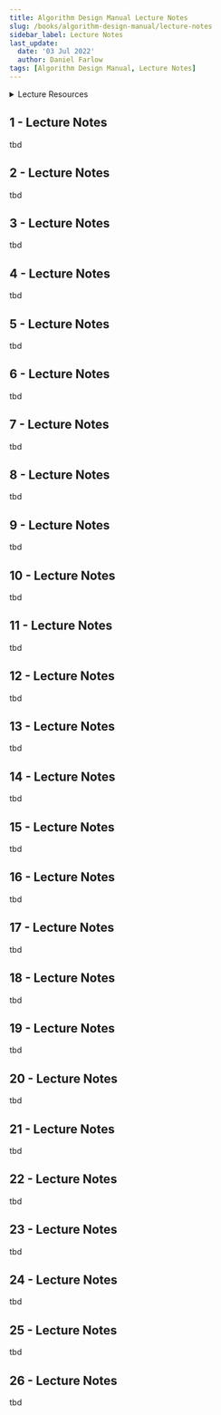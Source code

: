 ```yaml
---
title: Algorithm Design Manual Lecture Notes
slug: /books/algorithm-design-manual/lecture-notes
sidebar_label: Lecture Notes
last_update: 
  date: '03 Jul 2022'
  author: Daniel Farlow
tags: [Algorithm Design Manual, Lecture Notes]
---
```



<details><summary>Lecture Resources</summary>

<Tabs>
<TabItem value="lecture-notes-links" label="Lecture Notes">

<TOCInline
  // Only show h2 and h4 headings
  toc={toc.filter((node) => node.level === 2 || node.level === 4)}
  minHeadingLevel={2}
  // Show h4 headings in addition to the default h2 and h3 headings
  maxHeadingLevel={4}
/>

</TabItem>
<TabItem value="lecture-video-links" label="Lecture Videos">

- [Lecture 1](https://www.youtube.com/embed/22hwcnXIGgk)
- [Lecture 2](https://www.youtube.com/embed/z1mkCe3kVUA)
- [Lecture 3](https://www.youtube.com/embed/9RrdOssuOY4)
- [Lecture 4](https://www.youtube.com/embed/vg2u8Hbb6lE)
- [Lecture 5](https://www.youtube.com/embed/27jDhSEJ1ag)
- [Lecture 6](https://www.youtube.com/embed/cGv8J2DBFPk)
- [Lecture 7](https://www.youtube.com/embed/VTxEAMHtZsc)
- [Lecture 8](https://www.youtube.com/embed/jUf-UQ3a0kg)
- [Lecture 9](https://www.youtube.com/embed/0ksyQKmre84)
- [Lecture 10](https://www.youtube.com/embed/Sjk0xqWWPCc)
- [Lecture 11](https://www.youtube.com/embed/ZTwjXj81NVY)
- [Lecture 12](https://www.youtube.com/embed/KyordYB3BOs)
- [Lecture 13](https://www.youtube.com/embed/oolm2VnJUKw)
- [Lecture 14](https://www.youtube.com/embed/RktgPx0MarY)
- [Lecture 15](https://www.youtube.com/embed/MUe5DXRhyAo)
- [Lecture 16](https://www.youtube.com/embed/3s-beq2b0EA)
- [Lecture 17](https://www.youtube.com/embed/r9AuWVpIorQ)
- [Lecture 18](https://www.youtube.com/embed/wAA0AMfcJHQ)
- [Lecture 19](https://www.youtube.com/embed/T3A4jlHlhtA)
- [Lecture 20](https://www.youtube.com/embed/iPnPVcZmRbE)
- [Lecture 21](https://www.youtube.com/embed/2xPE4Wq8coQ)
- [Lecture 22](https://www.youtube.com/embed/Yh3RzqQGsyI)
- [Lecture 23](https://www.youtube.com/embed/ItHp5laE1VE)
- [Lecture 24](https://www.youtube.com/embed/inaFJeCzGxU)
- [Lecture 25](https://www.youtube.com/embed/B-bhKxjZLlc)
- [Lecture 26](https://www.youtube.com/embed/_EzetTkG_Cc)

</TabItem>
<TabItem value="syllabus" label="Syllabus" default>

| # | Title | Pages | Remark |
| :-: | :-- | --: | :-- |
| 1 | Introduction to algorithms | 1-27 | tbd |
| 2 | Asymptotic notation | 31-40 | tbd |
| 3 | Logarithms and more | 41-58 | tbd |
| 4 | Elementary data structures | 65-75 | tbd |
| 5 | Dictionary data structures | 76-92 | tbd |
| 6 | Hashing | 93-102 | tbd |
| 7 | Applications of sorting | 109-114 | tbd |
| 8 | Heapsort/Priority Queues | 115-126 | tbd |
| 9 | Mergesort/Quicksort/Binsort | 127-151 | tbd |
| 10 | Data structures for graphs | 197-211 | tbd |
| 11 | Breadth-first search | 212-220 | tbd |
| 12 | Topological sort/connectivity | 221-234 | tbd |
| 13 | Minimum spanning trees | 243-256 | tbd |
| 14 | Shortest paths | 257-266 | tbd |
| 15 | Exploiting graph algorithms | 267-275 | tbd |
| 16 | Combinatorial search | 281-288 | tbd |
| 17 | Program optimization | 289-302 | tbd |
| 18 | Elements of dynamic programming | 307-325 | tbd |
| 19 | Examples of dynamic programming | 326-336 | tbd |
| 20 | Limitations of dynamic programming | 337-344 | tbd |
| 21 | Dynamic programming review |  | tbd |
| 22 | Reductions | 355-360 | tbd |
| 23 | Easy reductions | 361-368 | tbd |
| 24 | Harder reductions | 369-372 | tbd |
| 25 | The NP-completeness challenge | 373-382 | tbd |

</TabItem>
</Tabs>

</details>

## 1 - Lecture Notes 

tbd

## 2 - Lecture Notes 

tbd

## 3 - Lecture Notes 

tbd

## 4 - Lecture Notes 

tbd

## 5 - Lecture Notes 

tbd

## 6 - Lecture Notes 

tbd

## 7 - Lecture Notes 

tbd

## 8 - Lecture Notes 

tbd

## 9 - Lecture Notes 

tbd

## 10 - Lecture Notes 

tbd

## 11 - Lecture Notes 

tbd

## 12 - Lecture Notes 

tbd

## 13 - Lecture Notes 

tbd

## 14 - Lecture Notes 

tbd

## 15 - Lecture Notes 

tbd

## 16 - Lecture Notes 

tbd

## 17 - Lecture Notes 

tbd

## 18 - Lecture Notes 

tbd

## 19 - Lecture Notes 

tbd

## 20 - Lecture Notes 

tbd

## 21 - Lecture Notes 

tbd

## 22 - Lecture Notes 

tbd

## 23 - Lecture Notes 

tbd

## 24 - Lecture Notes 

tbd

## 25 - Lecture Notes 

tbd

## 26 - Lecture Notes 

tbd
